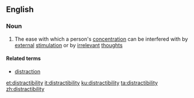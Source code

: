 ==English==

===Noun===
{{en-noun|-}}

# The ease with which a person's [[concentration]] can be interfered with by [[external]] [[stimulation]] or by [[irrelevant]] [[thought]]s

====Related terms====
* [[distraction]]

[[et:distractibility]]
[[it:distractibility]]
[[ku:distractibility]]
[[ta:distractibility]]
[[zh:distractibility]]